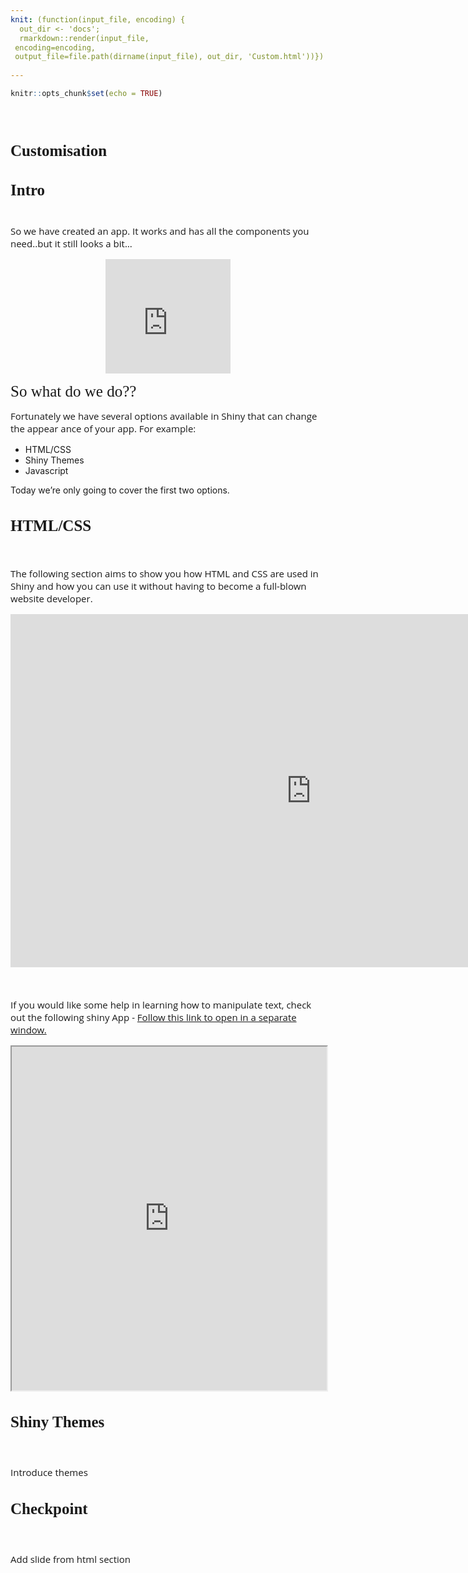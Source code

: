 ```yaml
---
knit: (function(input_file, encoding) {
  out_dir <- 'docs';
  rmarkdown::render(input_file,
 encoding=encoding,
 output_file=file.path(dirname(input_file), out_dir, 'Custom.html'))})
 
---
```

<style>
@import url('https://fonts.googleapis.com/css?family=Scope+One&display=swap');
@import url('https://fonts.googleapis.com/css?family=Scope+One|Unica+One&display=swap&subset=latin-ext');
@import url('https://fonts.googleapis.com/css?family=Open+Sans&display=swap');

h1,h2 {font-family: 'Unica One', cursive;
  font-size: 25px;}
p2 {font-family: 'Unica One', cursive;
  font-size: 25px;}       
p {font-family: 'Open Sans', sans-serif;
  font-size: 15px;}     
</style>
  ```r
knitr::opts_chunk$set(echo = TRUE)
```
&nbsp;    


# Customisation {.tabset .tabset-fade}  

## Intro  
&nbsp;  
So we have created an app. It works and has all the components you need..but it still looks a bit...

<center>
<iframe src="https://giphy.com/embed/11d6avgEFTqmBO" width="200" height="183" frameBorder="0" class="giphy-embed" allowFullScreen></iframe>
</center>
<p2>So what do we do??</p2>  

<p>Fortunately we have several options available in Shiny that can change the appear ance of your app. For example: 
<ul>
<li>HTML/CSS</li>
<li>Shiny Themes</li>
<li>Javascript</li>
</ul>

Today we're only going to cover the first two options.</p>

## HTML/CSS  
&nbsp;  
<p>The following section aims to show you how HTML and CSS are used in Shiny and how you can use it without having to become a full-blown website developer.<p>

<center>
<iframe src="https://4mosteurope.sharepoint.com/sites/traininganddevelopment/_layouts/15/Doc.aspx?sourcedoc={efbfce59-1156-4043-87a3-f574f0298761}&amp;action=embedview&amp;wdAr=1.7777777777777776" width="962px" height="565px" frameborder="0">This is an embedded <a target="_blank" href="https://office.com">Microsoft Office</a> presentation, powered by <a target="_blank" href="https://office.com/webapps">Office</a>.</iframe>
</center>
&nbsp;  

<p>If you would like some help in learning how to manipulate text, check out the following shiny App - [Follow this link to open in a separate window.](https://iheart.shinyapps.io/shinyMCE-01-basic/)</p>

<center>
<iframe width="100%" height="550" src="https://iheart.shinyapps.io/shinyMCE-01-basic/" scrolling= "yes"></iframe>  
</center>

## Shiny Themes
&nbsp;  

Introduce themes

## Checkpoint
&nbsp;  

Add slide from html section

